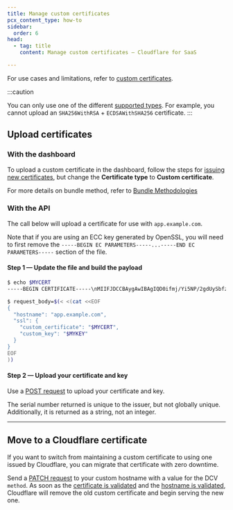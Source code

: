 ```yaml
---
title: Manage custom certificates
pcx_content_type: how-to
sidebar:
  order: 6
head:
  - tag: title
    content: Manage custom certificates — Cloudflare for SaaS

---
```



For use cases and limitations, refer to [custom certificates](/cloudflare-for-platforms/cloudflare-for-saas/security/certificate-management/custom-certificates/).

:::caution

You can only use one of the different [supported types](/cloudflare-for-platforms/cloudflare-for-saas/security/certificate-management/custom-certificates/#limitations). For example, you cannot upload an `SHA256WithRSA` + `ECDSAWithSHA256` certificate. 
:::

## Upload certificates

### With the dashboard

To upload a custom certificate in the dashboard, follow the steps for [issuing new certificates](/cloudflare-for-platforms/cloudflare-for-saas/security/certificate-management/issue-and-validate/issue-certificates/), but change the **Certificate type** to **Custom certificate**.

For more details on bundle method, refer to [Bundle Methodologies](/ssl/edge-certificates/custom-certificates/bundling-methodologies/)

### With the API

The call below will upload a certificate for use with `app.example.com`.

Note that if you are using an ECC key generated by OpenSSL, you will need to first remove the `-----BEGIN EC PARAMETERS-----...-----END EC PARAMETERS-----` section of the file.

#### Step 1 — Update the file and build the payload

<Render file="custom-cert-file-example" product="ssl" />

```bash
$ echo $MYCERT
-----BEGIN CERTIFICATE-----\nMIIFJDCCBAygAwIBAgIQD0ifmj/Yi5NP/2gdUySbfzANBgkqhkiG9w0BAQsFADBN\nMQswCQYDVQQGEwJVUzEVMBMGA1UEChMMRGlnaUNlcnQgSW5jMScwJQYDVQQDEx5E...SzSHfXp5lnu/3V08I72q1QNzOCgY1XeL4GKVcj4or6cT6tX6oJH7ePPmfrBfqI/O\nOeH8gMJ+FuwtXYEPa4hBf38M5eU5xWG7\n-----END CERTIFICATE-----\n

$ request_body=$(< <(cat <<EOF
{
  "hostname": "app.example.com",
  "ssl": {
    "custom_certificate": "$MYCERT",
    "custom_key": "$MYKEY"
  }
}
EOF
))
```

#### Step 2 — Upload your certificate and key

Use a [POST request](/api/operations/custom-hostname-for-a-zone-create-custom-hostname) to upload your certificate and key.

The serial number returned is unique to the issuer, but not globally unique. Additionally, it is returned as a string, not an integer.

***

## Move to a Cloudflare certificate

If you want to switch from maintaining a custom certificate to using one issued by Cloudflare, you can migrate that certificate with zero downtime.

Send a [PATCH request](/api/operations/custom-hostname-for-a-zone-edit-custom-hostname) to your custom hostname with a value for the DCV `method`. As soon as the [certificate is validated](/cloudflare-for-platforms/cloudflare-for-saas/security/certificate-management/issue-and-validate/) and the [hostname is validated](/cloudflare-for-platforms/cloudflare-for-saas/domain-support/hostname-validation/), Cloudflare will remove the old custom certificate and begin serving the new one.
